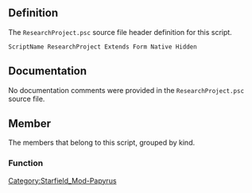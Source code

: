 {{Script_Object_Summary
| title = ResearchProject
| name = [[SFM:Script-ResearchProject|ResearchProject]]
| extends = [[SFM:Script-Form|Form]] → [[SFM:Script-ScriptObject|ScriptObject]]
| flags = Native, Hidden
}}


== Definition ==
The <code>ResearchProject.psc</code> source file header definition for this script.

<source lang="papyrus">
ScriptName ResearchProject Extends Form Native Hidden
</source>


== Documentation ==
No documentation comments were provided in the <code>ResearchProject.psc</code> source file.


== Member ==
The members that belong to this script, grouped by kind.

=== Function ===
{{Script_Object_Member_Summary
| title = Complete
| script = [[SFM:Script-ResearchProject|ResearchProject]]
| name = [[SFM:Script-ResearchProject/Complete|Complete]]
| kind = Function
| flags = Native
| documentation = Set the status of the Research Project to completed.
}}


[[Category:Starfield_Mod-Papyrus]]
